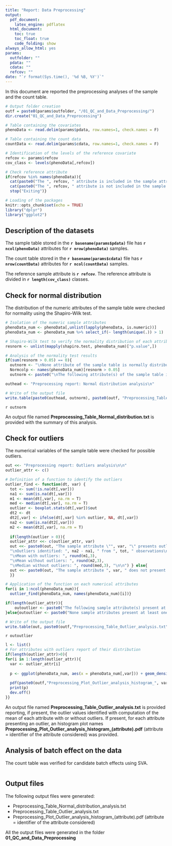 ```yaml
---
title: "Report: Data Preprocessing"
output: 
  pdf_document:
    latex_engine: pdflatex
  html_document:
    toc: true
    toc_float: true
    code_folding: show
always_allow_html: yes
params:
  outfolder: ""
  pdata: ""
  cdata: ""
  refcov: ""
date: "`r format(Sys.time(), '%d %B, %Y')`"
---
```


In this document are reported the preprocessing analyses of the sample and the count table.

```r
# Output folder creation
outf = paste0(params$outfolder, "/01_QC_and_Data_Preprocessing/")
dir.create("01_QC_and_Data_Preprocessing")

# Table containing the covariates
phenoData <- read.delim(params$pdata, row.names=1, check.names = F)

# Table containing the count data
countData <- read.delim(params$cdata, row.names=1, check.names = F)

# Identification of the levels of the reference covariate
refcov <- params$refcov
cov_class <- levels(phenoData[,refcov])
```

```r
# Check reference attribute
if(refcov %in% names(phenoData)){
  cat(paste0("The ", refcov, " attribute is included in the sample attributes.\n\n"), sep="")}else{
  cat(paste0("The ", refcov, " attribute is not included in the sample attributes.\n\n"))
  stop("Exiting")}
```

```r
# Loading of the packages
knitr::opts_chunk$set(echo = TRUE)
library("dplyr")
library("ggplot2")
```

## Description of the datasets
The sample table stored in the **`r basename(params$pdata)`** file has **`r ncol(phenoData)`** attributes for **`r nrow(phenoData)`** samples.

The count table stored in the **`r basename(params$cdata)`** file has **`r nrow(countData)`** attributes for **`r ncol(countData)`** samples.

The reference sample attribute is **`r refcov`**. The reference attribute is divided in **`r length(cov_class)`** classes.

## Check for normal distribution
The distribution of the numeric attributes of the sample table were checked for normality using the Shapiro-Wilk test.

```r
# Isolation of the numeric sample attributes
phenoData_num <- phenoData[,unlist(lapply(phenoData, is.numeric))]
phenoData_num <- phenoData_num %>% select_if(~ length(unique(.)) > 1)

# Shapiro-Wilk test to verify the normality distribution of each attribute
resnorm <- unlist(mapply(shapiro.test, phenoData_num)["p.value",])

# Analysis of the normality test results
if(sum(resnorm > 0.05) == 0){
  outnorm <- "\nNone attribute of the sample table is normally distributed."}else{
  Normcolp <- names(phenoData_num)[resnorm > 0.05]  
  outnorm <- paste0("\nThe following attribute(s) of the sample table is(are) normally distributed:\n", paste(Normcolp, collapse=", "), sep="\n")}

outhead <- "Preprocessing report: Normal distribution analysis\n"

# Write of the output file
write.table(paste0(outhead, outnorm), paste0(outf, "Preprocessing_Table_Normal_distribution.txt"), quote=F, row.names=F, col.names=F, sep="\t")
```
`r outnorm`

An output file named **Preprocessing_Table_Normal_distribution.txt** is provided with the summary of this analysis. 

## Check for outliers
The numerical variables of the sample table were checked for possible outliers.
```r
out <<- "Preprocessing report: Outliers analysis\n\n"
outlier_attr <- c()

# Definition of a function to identify the outliers
outlier_find <- function(dt, var) {
  tot <- sum(!is.na(dt[,var]))
  na1 <- sum(is.na(dt[,var]))
  m1 <- mean(dt[,var], na.rm = T)
  med <- median(dt[,var], na.rm = T)
  outlier <- boxplot.stats(dt[,var])$out
  dt2 <- dt
  dt2[,var] <- ifelse(dt[,var] %in% outlier, NA, dt[,var])
  na2 <- sum(is.na(dt2[,var]))
  m2 <- mean(dt2[,var], na.rm = T)
  
  if(length(outlier > 0)){
  outlier_attr <<- c(outlier_attr, var)
  out <<- paste0(out, "The sample attribute \"", var, "\" presents outliers.",
  "\nOutliers identified: ", na2 - na1, " from ", tot, " observations\n",
  "\nMean with outliers: ", round(m1,3),
  "\nMean without outliers: ", round(m2,3), 
  "\nMedian without outliers: ", round(med,3), "\n\n") } else{
  out <<- paste0(out, "The sample attribute ", var, " does not present an outlier.\n\n")
  }}

# Application of the function on each numerical attributes
for(i in 1:ncol(phenoData_num)){
  outlier_find(phenoData_num, names(phenoData_num)[i])}

if(length(outlier_attr)){
    outoutlier <- paste0("The following sample attribute(s) present at least one outlier:\n", paste(outlier_attr, collapse=", "))
}else{outoutlier <- paste0("None sample attributes present at least one outlier.")}

# Write of the output file
write.table(out, paste0(outf,"Preprocessing_Table_Outlier_analysis.txt"), quote=F, row.names=F, col.names=F, sep="\t")
```
`r outoutlier`

```r
l <- list()
# For attributes with outliers report of their distribution
if(length(outlier_attr)>0){
for(i in 1:length(outlier_attr)){
  var <- outlier_attr[i]
  
  p <- ggplot(phenoData_num, aes(x = phenoData_num[,var])) + geom_density(colour="black", fill="white", alpha=0.8) + geom_rug(alpha=0.05) + theme_bw() + labs(x=var) + ggtitle(paste0("Distribution of the ", var, " attribute"))
  
  pdf(paste0(outf,"Preprocessing_Plot_Outlier_analysis_histogram_", var, ".pdf"))
  print(p)
  dev.off()
}}
```

An output file named **Preprocessing_Table_Outlier_analysis.txt** is provided reporting, if present, the outlier values identified with computation of the mean of each attribute with or without outliers. If present, for each attribute presenting an outlier, an histogram plot names **Preprocessing_Plot_Outlier_analysis_histogram_(attribute).pdf** (attribute = identifier of the attribute considered) was provided.

## Analysis of batch effect on the data
The count table was verified for candidate batch effects using SVA.
```r

```

## Output files
The following output files were generated:

* Preprocessing_Table_Normal_distribution_analysis.txt
* Preprocessing_Table_Outlier_analysis.txt
* Preprocessing_Plot_Outlier_analysis_histogram_(attribute).pdf (attribute = identifier of the attribute considered)

All the output files were generated in the folder **01_QC_and_Data_Preprocessing**